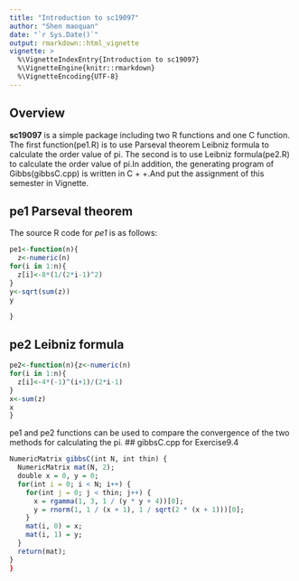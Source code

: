 ```yaml
---
title: "Introduction to sc19097"
author: "Shen maoquan"
date: "`r Sys.Date()`"
output: rmarkdown::html_vignette
vignette: >
  %\VignetteIndexEntry{Introduction to sc19097}
  %\VignetteEngine{knitr::rmarkdown}
  %\VignetteEncoding{UTF-8}
---
```


## Overview

__sc19097__ is a simple package including two R functions and one C function. The first function(pe1.R) is to use  Parseval theorem Leibniz formula to calculate the order value of pi. The second is to use Leibniz formula(pe2.R) to calculate the order value of pi.In addition, the generating program of Gibbs(gibbsC.cpp) is written in C + +.And put the assignment of this semester in Vignette.


## pe1  Parseval theorem

The source R code for _pe1_ is as follows:
```r
pe1<-function(n){
  z<-numeric(n)
for(i in 1:n){
  z[i]<-8*(1/(2*i-1)^2)
}
y<-sqrt(sum(z))
y

}
```

## pe2  Leibniz formula

```r
pe2<-function(n){z<-numeric(n)
for(i in 1:n){
  z[i]<-4*(-1)^(i+1)/(2*i-1)
}
x<-sum(z)
x
}
```
pe1 and pe2 functions can be used to compare the convergence of the two methods for calculating the pi.
## gibbsC.cpp  for Exercise9.4


```r
NumericMatrix gibbsC(int N, int thin) {
  NumericMatrix mat(N, 2);
  double x = 0, y = 0;
  for(int i = 0; i < N; i++) {
    for(int j = 0; j < thin; j++) {
      x = rgamma(1, 3, 1 / (y * y + 4))[0];
      y = rnorm(1, 1 / (x + 1), 1 / sqrt(2 * (x + 1)))[0];
    }
    mat(i, 0) = x;
    mat(i, 1) = y;
  }
  return(mat);
}
}
```


